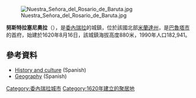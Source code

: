 [[Image:Nuestra_Señora_del_Rosario_de_Baruta.jpg|thumb]]

'''努斯特拉塞尼奧拉'''（{{lang-es|Nuestra Señora del Rosario de Baruta}}），是[[委內瑞拉|委內瑞拉]]的城鎮，位於該國北部[[米蘭達州|米蘭達州]]，是[[巴魯塔市|巴魯塔市]]的首府，始建於1620年8月16日，該城鎮海拔高度880米，1990年人口182,941。

==參考資料==
*[https://web.archive.org/web/20060501234157/http://www.baruta.gov.ve/detalle.asp?id=853&plantilla=8 History and culture] (Spanish)
*[https://web.archive.org/web/20060501234215/http://www.baruta.gov.ve/detalle.asp?id=783&plantilla=8 Geography] (Spanish)

{{coord|10|25|56|N|66|52|26|W|type:city_source:kolossus-frwiki|display=title}}

{{Venezuela-geo-stub}}
[[Category:委內瑞拉城市|Category:委內瑞拉城市]]
[[Category:1620年建立的聚居地|Category:1620年建立的聚居地]]
